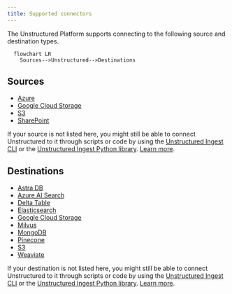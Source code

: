 ```yaml
---
title: Supported connectors
---
```


The Unstructured Platform supports connecting to the following source and destination types.

```mermaid
  flowchart LR
    Sources-->Unstructured-->Destinations
```

## Sources

- [Azure](/platform/sources/azure-blob-storage)
- [Google Cloud Storage](/platform/sources/google-cloud)
- [S3](/platform/sources/s3)
- [SharePoint](/platform/sources/sharepoint)

If your source is not listed here, you might still be able to connect Unstructured to it through scripts or code by using the 
[Unstructured Ingest CLI](/ingestion/overview#unstructured-ingest-cli) or the 
[Unstructured Ingest Python library](/ingestion/overview#unstructured-ingest-python-library). 
[Learn more](/api-reference/ingest/source-connectors/overview).

## Destinations

- [Astra DB](/platform/destinations/astradb)
- [Azure AI Search](/platform/destinations/azure-ai-search)
- [Delta Table](/platform/destinations/delta-table)
- [Elasticsearch](/platform/destinations/elasticsearch)
- [Google Cloud Storage](/platform/destinations/google-cloud)
- [Milvus](/platform/destinations/milvus)
- [MongoDB](/platform/destinations/mongodb)
- [Pinecone](/platform/destinations/pinecone)
- [S3](/platform/destinations/s3)
- [Weaviate](/platform/destinations/weaviate)

If your destination is not listed here, you might still be able to connect Unstructured to it through scripts or code by using the 
[Unstructured Ingest CLI](/ingestion/overview#unstructured-ingest-cli) or the 
[Unstructured Ingest Python library](/ingestion/overview#unstructured-ingest-python-library). 
[Learn more](/api-reference/ingest/destination-connector/overview).

